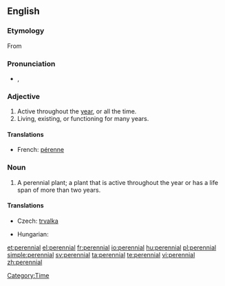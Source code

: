 {{wikipedia|dab=Perennial (disambiguation)|Perennial}}
==English==

===Etymology===
From {{etyl|la}} {{term|perennis}}

===Pronunciation===
* {{IPA|/pəˈɹɛniəl/}}, {{SAMPA|/p@"rEni@l/}}

===Adjective===
{{en-adj}}

# Active throughout the [[year]], or all the time.
# Living, existing, or functioning for many years.

====Translations====
{{top}}
* French: [[pérenne]]
{{bottom}}

===Noun===
{{wikipedia|Perennial plant}}
{{en-noun}}

# A perennial plant; a plant that is active throughout the year or has a life span of more than two years.

====Translations====
{{trans-top|perennial plant}}
* Czech: [[trvalka]] {{f}}
{{trans-mid}}
* Hungarian: {{t+|hu|évelő}}
{{trans-bottom}}

[[Category:Time]]

[[et:perennial]]
[[el:perennial]]
[[fr:perennial]]
[[io:perennial]]
[[hu:perennial]]
[[pl:perennial]]
[[simple:perennial]]
[[sv:perennial]]
[[ta:perennial]]
[[te:perennial]]
[[vi:perennial]]
[[zh:perennial]]